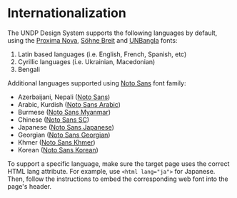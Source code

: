 
<Meta
  title="Getting started/Internationalization"
/>

# Internationalization

The UNDP Design System supports the following languages by default, using the [Proxima Nova](https://fonts.adobe.com/fonts/proxima-nova), [Söhne Breit](https://klim.co.nz/retail-fonts/soehne-breit/) and [UNBangla](https://www.undp.org/bangladesh/publications/un-bangla-font) fonts:
1. Latin based languages (i.e. English, French, Spanish, etc)
2. Cyrillic languages (i.e. Ukrainian, Macedonian)
3. Bengali

Additional languages supported using [Noto Sans](https://fonts.google.com/noto/specimen/Noto+Sans) font family:

- Azerbaijani, Nepali ([Noto Sans](https://fonts.google.com/noto/specimen/Noto+Sans))
- Arabic, Kurdish ([Noto Sans Arabic](https://fonts.google.com/noto/specimen/Noto+Sans+Arabic))
- Burmese ([Noto Sans Myanmar](https://fonts.google.com/noto/specimen/Noto+Sans+Myanmar))
- Chinese ([Noto Sans SC](https://fonts.google.com/noto/specimen/Noto+Sans+SC))
- Japanese ([Noto Sans Japanese](https://fonts.google.com/noto/specimen/Noto+Sans+JP))
- Georgian ([Noto Sans Georgian](https://fonts.google.com/noto/specimen/Noto+Sans+Georgian))
- Khmer ([Noto Sans Khmer](https://fonts.google.com/noto/specimen/Noto+Sans+Khmer))
- Korean ([Noto Sans Korean](https://fonts.google.com/noto/specimen/Noto+Sans+KR))

To support a specific language, make sure the target page uses the correct HTML lang attribute. For example, use `<html lang="ja">` for Japanese. Then, follow the instructions to embed the corresponding web font into the page's header.

